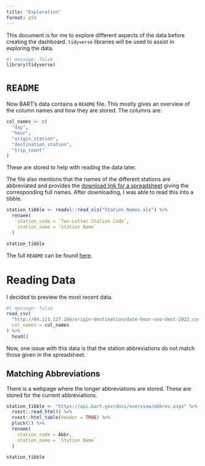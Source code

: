 ```yaml
---
title: "Exploration"
format: gfm
---
```


This document is for me to explore different aspects of the data before creating the dashboard. `tidyverse` libraries will be used to assist in exploring the data.

```r
#| message: false
library(tidyverse)
```


# `README`
Now BART's data contains a `README` file. This mostly gives an overview of the column names and how they are stored. The columns are:

```r
col_names <- c(
  "day",
  "hour",
  "origin_station",
  "destination_station",
  "trip_count"
)
```

These are stored to help with reading the data later.

The file also mentions that the names of the different stations are abbreviated and provides the [download link for a spreadsheet](https://www.bart.gov/sites/default/files/docs/Station_Names.xls) giving the corresponding full names. After downloading, I was able to read this into a tibble.

```r
station_tibble <- readxl::read_xls("Station_Names.xls") %>%
  rename(
    station_code = `Two-Letter Station Code`,
    station_name = `Station Name`
  )

station_tibble
```

The full `README` can be found [here](http://64.111.127.166/origin-destination/READ%20ME.txt).

# Reading Data
I decided to preview the most recent data.

```r
#| message: false
read_csv(
  "http://64.111.127.166/origin-destination/date-hour-soo-dest-2022.csv.gz",
  col_names = col_names
) %>%
  head()
```

Now, one issue with this data is that the station abbreviations do not match those given in the spreadsheet.

## Matching Abbreviations
There is a webpage where the longer abbreviations are stored. These are stored for the current abbreviations.

```r
station_tibble <- "https://api.bart.gov/docs/overview/abbrev.aspx" %>%
  rvest::read_html() %>%
  rvest::html_table(header = TRUE) %>%
  pluck(1) %>%
  rename(
    station_code = Abbr,
    station_name = `Station Name`
  )

station_tibble
```
